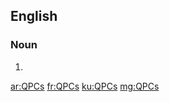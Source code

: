==English==

===Noun===
{{head|en|plural}}

# {{plural of|QPC|lang=en}}

[[ar:QPCs]]
[[fr:QPCs]]
[[ku:QPCs]]
[[mg:QPCs]]